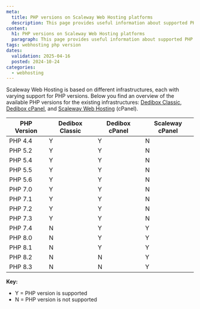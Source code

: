 ```yaml
---
meta:
  title: PHP versions on Scaleway Web Hosting platforms
  description: This page provides useful information about supported PHP versions across the different Web Hosting infrastructures.
content:
  h1: PHP versions on Scaleway Web Hosting platforms
  paragraph: This page provides useful information about supported PHP versions across the different Web Hosting infrastructures.
tags: webhosting php version
dates:
  validation: 2025-04-16
  posted: 2024-10-24
categories:
  - webhosting
---
```



Scaleway Web Hosting is based on different infrastructures, each with varying support for PHP versions.
Below you find an overview of the available PHP versions for the existing infrastructures: [Dedibox Classic](/classic-hosting/), [Dedibox cPanel](/cpanel-hosting/), and [Scaleway Web Hosting](/webhosting/) (cPanel).

| PHP Version     | Dedibox Classic    | Dedibox cPanel    |  Scaleway cPanel    |
|-----------------|--------------------|-------------------|---------------------|
| PHP 4.4         | Y                  | Y                 | N                   |
| PHP 5.2         | Y                  | Y                 | N                   |
| PHP 5.4         | Y                  | Y                 | N                   |
| PHP 5.5         | Y                  | Y                 | N                   |
| PHP 5.6         | Y                  | Y                 | N                   |
| PHP 7.0         | Y                  | Y                 | N                   |
| PHP 7.1         | Y                  | Y                 | N                   |
| PHP 7.2         | Y                  | Y                 | N                   |
| PHP 7.3         | Y                  | Y                 | N                   |
| PHP 7.4         | N                  | Y                 | Y                   |
| PHP 8.0         | N                  | Y                 | Y                   |
| PHP 8.1         | N                  | Y                 | Y                   |
| PHP 8.2         | N                  | N                 | Y                   |
| PHP 8.3         | N                  | N                 | Y                   |

**Key:**
- Y = PHP version is supported
- N = PHP version is not supported

